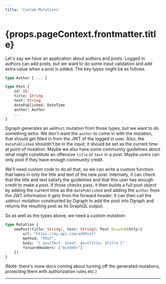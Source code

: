 ```yaml
---
title: 'Custom Mutations'
---
```


<h1>{props.pageContext.frontmatter.title}</h1>

Let's say we have an application about authors and posts.  Logged in authors can add posts, but we want to do some input validation and add extra value when a post is added.  The key types might be as follows.

```graphql
type Author { ... }

type Post {
    id: ID:
    title: String
    text: String
    datePublished: DateTime
    author: Author
    ...
}
```

Dgraph generates an `addPost` mutation from those types, but we want to do something extra.  We don't want the `author` to come in with the mutation, that should get filled in from the JWT of the logged in user.  Also, the `datePublished` shouldn't be in the input; it should be set as the current time at point of mutation.  Maybe we also have some community guidelines about what might constitute an offensive `title` or `text` in a post. Maybe users can only post if they have enough community credit.

We'll need custom code to do all that, so we can write a custom function that takes in only the title and text of the new post.  Internally, it can check that the title and text satisfy the guidelines and that this user has enough credit to make a post. If those checks pass, it then builds a full post object by adding the current time as the `datePublished` and adding the `author` from the JWT information it gets from the forward header.  It can then call the `addPost` mutation constructed by Dgraph to add the post into Dgraph and returns the resulting post as its GraphQL output.

So as well as the types above, we need a custom mutation:

```graphql
type Mutation {
    newPost(title: String!, text: String): Post @custom(http:{
        url: "https://my.api.com/addPost"
        method: "POST",
        body: "{ postText: $text, postTitle: $title }"
        forwardHeaders: ["AuthHdr"]
    })
}
```

(Note: there's more docs coming about turning off the generated mutations, protecting them with authorization rules etc.)

---